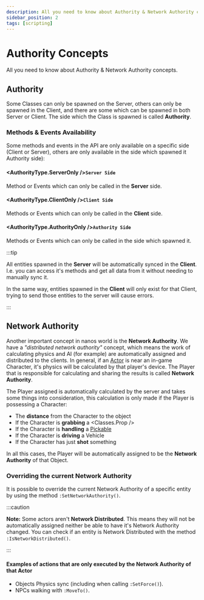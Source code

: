 ```yaml
---
description: All you need to know about Authority & Network Authority concepts.
sidebar_position: 2
tags: [scripting]
---
```


# Authority Concepts

All you need to know about Authority & Network Authority concepts.


## Authority

Some Classes can only be spawned on the Server, others can only be spawned in the Client, and there are some which can be spawned in both Server or Client. The side which the Class is spawned is called **Authority**.

### Methods & Events Availability

Some methods and events in the API are only available on a specific side \(Client or Server\), others are only available in the side which spawned it Authority side\):

#### <AuthorityType.ServerOnly />**`Server Side`**
Method or Events which can only be called in the **Server** side.

#### <AuthorityType.ClientOnly />**`Client Side`**
Methods or Events which can only be called in the **Client** side.

#### <AuthorityType.AuthorityOnly />**`Authority Side`**
Methods or Events which can only be called in the side which spawned it.

:::tip

All entities spawned in the **Server** will be automatically synced in the **Client**. I.e. you can access it's methods and get all data from it without needing to manually sync it.

In the same way, entities spawned in the **Client** will only exist for that Client, trying to send those entities to the server will cause errors.

:::

## Network Authority

Another important concept in nanos world is the **Network Authority**. We have a _"distributed network authority"_ concept, which means the work of calculating physics and AI \(for example\) are automatically assigned and distributed to the clients. In general, if an [Actor](./scripting-reference/classes/base-classes/actor.mdx) is near an in-game Character, it's physics will be calculated by that player's device. The Player that is responsible for calculating and sharing the results is called **Network Authority**.

The Player assigned is automatically calculated by the server and takes some things into consideration, this calculation is only made if the Player is possessing a Character:

* The **distance** from the Character to the object
* If the Character is **grabbing** a <Classes.Prop />
* If the Character is **handling** a [Pickable](./scripting-reference/classes/base-classes/pickable.mdx)
* If the Character is **driving** a Vehicle
* If the Character has just **shot** something

In all this cases, the Player will be automatically assigned to be the **Network Authority** of that Object.

### Overriding the current Network Authority

It is possible to override the current Network Authority of a specific entity by using the method `:SetNetworkAuthority()`.

:::caution

**Note:** Some actors aren't **Network Distributed**. This means they will not be automatically assigned neither be able to have it's Network Authority changed. You can check if an entity is Network Distributed with the method `:IsNetworkDistributed()`.

:::

#### Examples of actions that are only executed by the Network Authority of that Actor

* Objects Physics sync (including when calling `:SetForce()`).
* NPCs walking with `:MoveTo()`.
